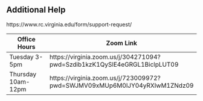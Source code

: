 ## Additional Help

https://www.rc.virginia.edu/form/support-request/

| Office Hours | Zoom Link |
---          |      ---|
Tuesday 3-5pm | https://virginia.zoom.us/j/304271094?pwd=Szdib1kzK1QySlE4eGRGL1BiclpLUT09
Thursday 10am-12pm | https://virginia.zoom.us/j/723009972?pwd=SWJMV09xMUp6M0lJY04yRXIwM1ZNdz09
